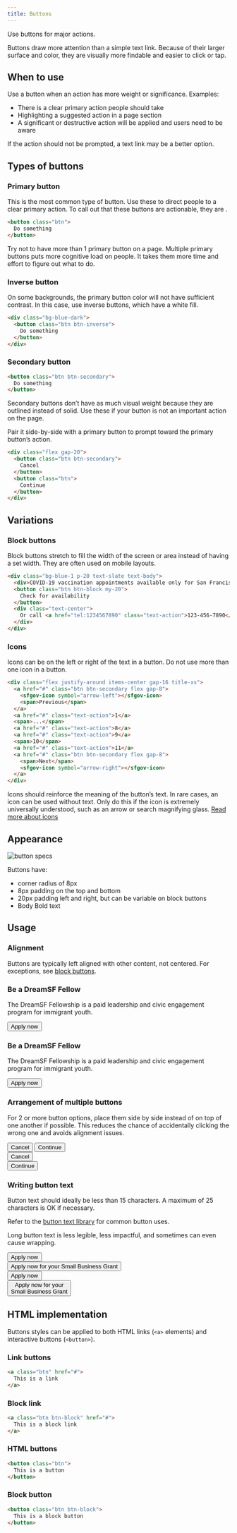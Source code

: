 ```yaml
---
title: Buttons
---
```



Use buttons for major actions.

Buttons draw more attention than a simple text link. Because of their larger surface and color, they are visually more findable and easier to click or tap.

## When to use

Use a button when an action has more weight or significance. Examples:

* There is a clear primary action people should take
* Highlighting a suggested action in a page section
* A significant or destructive action will be applied and users need to be aware

If the action should not be prompted, a text link may be a better option.

## Types of buttons

### Primary button

This is the most common type of button. Use these to direct people to a clear primary action. To call out that these buttons are actionable, they are  <InlineSwatch value={colors.action} label='action blue' />.

```html
<button class="btn">
  Do something
</button>
```

Try not to have more than 1 primary button on a page. Multiple primary buttons puts more cognitive load on people. It takes them more time and effort to figure out what to do.

### Inverse button

On some backgrounds, the primary button color will not have sufficient contrast. In this case, use inverse buttons, which have a white fill.

```html live class="bg-blue-dark"
<div class="bg-blue-dark">
  <button class="btn btn-inverse">
    Do something
  </button>
</div>
```

### Secondary button

```html live
<button class="btn btn-secondary">
  Do something
</button>
```

Secondary buttons don’t have as much visual weight because they are outlined instead of solid. Use these if your button is not an important action on the page.

Pair it side-by-side with a primary button to prompt toward the primary button’s action.

```html live
<div class="flex gap-20">
  <button class="btn btn-secondary">
    Cancel
  </button>
  <button class="btn">
    Continue
  </button>
</div>
```

## Variations

### Block buttons

Block buttons stretch to fill the width of the screen or area instead of having a set width. They are often used on mobile layouts.

```html live
<div class="bg-blue-1 p-20 text-slate text-body">
  <div>COVID-19 vaccination appointments available only for San Francisco Health Network patients.</div>
  <button class="btn btn-block my-20">
    Check for availability
  </button>
  <div class="text-center">
    Or call <a href="tel:1234567890" class="text-action">123-456-7890</a>
  </div>
</div>
```

### Icons

Icons can be on the left or right of the text in a button. Do not use more than one icon in a button.

```html live
<div class="flex justify-around items-center gap-16 title-xs">
  <a href="#" class="btn btn-secondary flex gap-8">
    <sfgov-icon symbol="arrow-left"></sfgov-icon>
    <span>Previous</span>
  </a>
  <a href="#" class="text-action">1</a>
  <span>...</span>
  <a href="#" class="text-action">8</a>
  <a href="#" class="text-action">9</a>
  <span>10</span>
  <a href="#" class="text-action">11</a>
  <a href="#" class="btn btn-secondary flex gap-8">
    <span>Next</span>
    <sfgov-icon symbol="arrow-right"></sfgov-icon>
  </a>
</div>
```

Icons should reinforce the meaning of the button’s text. In rare cases, an icon can be used without text. Only do this if the icon is extremely universally understood, such as an arrow or search magnifying glass. [Read more about icons](/design/icons/)

## Appearance

![button specs](../static/images/button-specs.png)

Buttons have:
* corner radius of 8px
* 8px padding on the top and bottom
* 20px padding left and right, but can be variable on block buttons
* Body Bold text

## Usage

### Alignment

Buttons are typically left aligned with other content, not centered. For exceptions, see <a href="#block-buttons">block buttons</a>.

<DoDont>
  <Do reasons={["Button is left aligned with other content"]}>
    <div class="bg-blue-1 p-20 space-y-16">
      <h3 class="text-title-lg">Be a DreamSF Fellow</h3>
      <p>The DreamSF Fellowship is a paid leadership and civic engagement program for immigrant youth.</p>
      <div>
        <button class="btn">Apply now</button>
      </div>
    </div>
  </Do>
  <Dont reasons={["Button is centered"]}>
    <div class="bg-blue-1 p-20 space-y-16">
      <h3 class="text-title-lg">Be a DreamSF Fellow</h3>
      <p>The DreamSF Fellowship is a paid leadership and civic engagement program for immigrant youth.</p>
      <div class="text-center">
        <button class="btn">Apply now</button>
      </div>
    </div>
  </Dont>
</DoDont>

### Arrangement of multiple buttons

For 2 or more button options, place them side by side instead of on top of one another if possible. This reduces the chance of accidentally clicking the wrong one and avoids alignment issues.

<DoDont>
  <Do reasons={["Choices are side by side"]}>
    <div class="flex gap-20 p-20">
      <button class="btn btn-secondary">Cancel</button>
      <button class="btn">Continue</button>
    </div>
  </Do>
  <Dont reasons={["Choices are stacked"]}>
    <div class="p-20">
      <button class="btn btn-secondary mb-20">Cancel</button>
      <br />
      <button class="btn">Continue</button>
    </div>
  </Dont>
</DoDont>

### Writing button text

Button text should ideally be less than 15 characters. A maximum of 25 characters is OK if necessary.

Refer to the [button text library](https://sfgovdt.jira.com/wiki/spaces/SFGOV/pages/3221651460/Button+text+library) for common button uses.

Long button text is less legible, less impactful, and sometimes can even cause wrapping.

<DoDont>
  <Do reasons={['Button text is short']}>
    <div className='p-20'>
      <button class="btn">Apply now</button>
    </div>
  </Do>
  <Dont reasons={['Button text is very long']}>
    <div className='p-20'>
      <button class="btn">Apply now for your Small Business Grant</button>
    </div>
  </Dont>
</DoDont>

<DoDont>
  <Do reasons={['Button text fits on one line']}>
    <div className='p-20'>
      <button class="btn">Apply now</button>
    </div>
  </Do>
  <Dont reasons={['Button text wraps to fit']}>
    <div className='p-20'>
      <button class="btn">Apply now for your<br />Small Business Grant</button>
    </div>
  </Dont>
</DoDont>

## HTML implementation

Buttons styles can be applied to both HTML links (`<a>` elements) and interactive buttons (`<button>`).

### Link buttons

```html live
<a class="btn" href="#">
  This is a link
</a>
```

### Block link

```html live
<a class="btn btn-block" href="#">
  This is a block link
</a>
```

### HTML buttons

```html live
<button class="btn">
  This is a button
</button>
```

### Block button

```html live
<button class="btn btn-block">
  This is a block button
</button>
```
